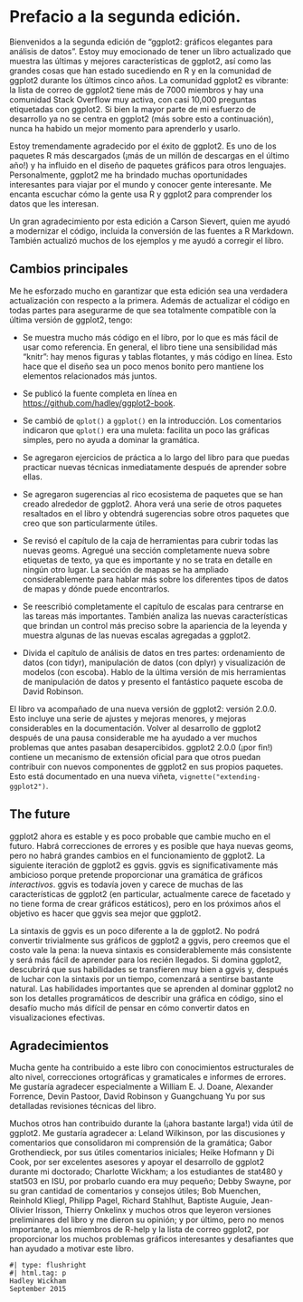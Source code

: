 # Prefacio a la segunda edición. {.unnumbered}

Bienvenidos a la segunda edición de "ggplot2: gráficos elegantes para análisis de datos". Estoy muy emocionado de tener un libro actualizado que muestra las últimas y mejores características de ggplot2, así como las grandes cosas que han estado sucediendo en R y en la comunidad de ggplot2 durante los últimos cinco años. La comunidad ggplot2 es vibrante: la lista de correo de ggplot2 tiene más de 7000 miembros y hay una comunidad Stack Overflow muy activa, con casi 10,000 preguntas etiquetadas con ggplot2. Si bien la mayor parte de mi esfuerzo de desarrollo ya no se centra en ggplot2 (más sobre esto a continuación), nunca ha habido un mejor momento para aprenderlo y usarlo.

Estoy tremendamente agradecido por el éxito de ggplot2. Es uno de los paquetes R más descargados (¡más de un millón de descargas en el último año!) y ha influido en el diseño de paquetes gráficos para otros lenguajes. Personalmente, ggplot2 me ha brindado muchas oportunidades interesantes para viajar por el mundo y conocer gente interesante. Me encanta escuchar cómo la gente usa R y ggplot2 para comprender los datos que les interesan.

Un gran agradecimiento por esta edición a Carson Sievert, quien me ayudó a modernizar el código, incluida la conversión de las fuentes a R Markdown. También actualizó muchos de los ejemplos y me ayudó a corregir el libro.

## Cambios principales {.unnumbered}

Me he esforzado mucho en garantizar que esta edición sea una verdadera actualización con respecto a la primera. Además de actualizar el código en todas partes para asegurarme de que sea totalmente compatible con la última versión de ggplot2, tengo:

-   Se muestra mucho más código en el libro, por lo que es más fácil de usar como referencia. En general, el libro tiene una sensibilidad más "knitr": hay menos figuras y tablas flotantes, y más código en línea. Esto hace que el diseño sea un poco menos bonito pero mantiene los elementos relacionados más juntos.

-   Se publicó la fuente completa en línea en <https://github.com/hadley/ggplot2-book>.

-   Se cambió de `qplot()` a `ggplot()` en la introducción. Los comentarios indicaron que `qplot()` era una muleta: facilita un poco las gráficas simples, pero no ayuda a dominar la gramática.

-   Se agregaron ejercicios de práctica a lo largo del libro para que puedas practicar nuevas técnicas inmediatamente después de aprender sobre ellas.

-   Se agregaron sugerencias al rico ecosistema de paquetes que se han creado alrededor de ggplot2. Ahora verá una serie de otros paquetes resaltados en el libro y obtendrá sugerencias sobre otros paquetes que creo que son particularmente útiles.

-   Se revisó el capítulo de la caja de herramientas para cubrir todas las nuevas geoms. Agregué una sección completamente nueva sobre etiquetas de texto, ya que es importante y no se trata en detalle en ningún otro lugar. La sección de mapas se ha ampliado considerablemente para hablar más sobre los diferentes tipos de datos de mapas y dónde puede encontrarlos.

-   Se reescribió completamente el capítulo de escalas para centrarse en las tareas más importantes. También analiza las nuevas características que brindan un control más preciso sobre la apariencia de la leyenda y muestra algunas de las nuevas escalas agregadas a ggplot2.

-   Divida el capítulo de análisis de datos en tres partes: ordenamiento de datos (con tidyr), manipulación de datos (con dplyr) y visualización de modelos (con escoba). Hablo de la última versión de mis herramientas de manipulación de datos y presento el fantástico paquete escoba de David Robinson.

El libro va acompañado de una nueva versión de ggplot2: versión 2.0.0. Esto incluye una serie de ajustes y mejoras menores, y mejoras considerables en la documentación. Volver al desarrollo de ggplot2 después de una pausa considerable me ha ayudado a ver muchos problemas que antes pasaban desapercibidos. ggplot2 2.0.0 (¡por fin!) contiene un mecanismo de extensión oficial para que otros puedan contribuir con nuevos componentes de ggplot2 en sus propios paquetes. Esto está documentado en una nueva viñeta, `vignette("extending-ggplot2")`.

## The future {.unnumbered}

ggplot2 ahora es estable y es poco probable que cambie mucho en el futuro. Habrá correcciones de errores y es posible que haya nuevas geoms, pero no habrá grandes cambios en el funcionamiento de ggplot2. La siguiente iteración de ggplot2 es ggvis. ggvis es significativamente más ambicioso porque pretende proporcionar una gramática de gráficos *interactivos*. ggvis es todavía joven y carece de muchas de las características de ggplot2 (en particular, actualmente carece de facetado y no tiene forma de crear gráficos estáticos), pero en los próximos años el objetivo es hacer que ggvis sea mejor que ggplot2.

La sintaxis de ggvis es un poco diferente a la de ggplot2. No podrá convertir trivialmente sus gráficos de ggplot2 a ggvis, pero creemos que el costo vale la pena: la nueva sintaxis es considerablemente más consistente y será más fácil de aprender para los recién llegados. Si domina ggplot2, descubrirá que sus habilidades se transfieren muy bien a ggvis y, después de luchar con la sintaxis por un tiempo, comenzará a sentirse bastante natural. Las habilidades importantes que se aprenden al dominar ggplot2 no son los detalles programáticos de describir una gráfica en código, sino el desafío mucho más difícil de pensar en cómo convertir datos en visualizaciones efectivas.

## Agradecimientos {.unnumbered}

Mucha gente ha contribuido a este libro con conocimientos estructurales de alto nivel, correcciones ortográficas y gramaticales e informes de errores. Me gustaría agradecer especialmente a William E. J. Doane, Alexander Forrence, Devin Pastoor, David Robinson y Guangchuang Yu por sus detalladas revisiones técnicas del libro.

Muchos otros han contribuido durante la (¡ahora bastante larga!) vida útil de ggplot2. Me gustaría agradecer a: Leland Wilkinson, por las discusiones y comentarios que consolidaron mi comprensión de la gramática; Gabor Grothendieck, por sus útiles comentarios iniciales; Heike Hofmann y Di Cook, por ser excelentes asesores y apoyar el desarrollo de ggplot2 durante mi doctorado; Charlotte Wickham; a los estudiantes de stat480 y stat503 en ISU, por probarlo cuando era muy pequeño; Debby Swayne, por su gran cantidad de comentarios y consejos útiles; Bob Muenchen, Reinhold Kliegl, Philipp Pagel, Richard Stahlhut, Baptiste Auguie, Jean-Olivier Irisson, Thierry Onkelinx y muchos otros que leyeron versiones preliminares del libro y me dieron su opinión; y por último, pero no menos importante, a los miembros de R-help y la lista de correo ggplot2, por proporcionar los muchos problemas gráficos interesantes y desafiantes que han ayudado a motivar este libro.

```block2
#| type: flushright
#| html.tag: p
Hadley Wickham  
September 2015
```
